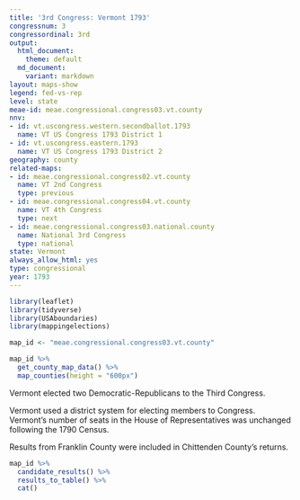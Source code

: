 ```yaml
---
title: '3rd Congress: Vermont 1793'
congressnum: 3
congressordinal: 3rd
output:
  html_document:
    theme: default
  md_document:
    variant: markdown
layout: maps-show
legend: fed-vs-rep
level: state
meae-id: meae.congressional.congress03.vt.county
nnv:
- id: vt.uscongress.western.secondballot.1793
  name: VT US Congress 1793 District 1
- id: vt.uscongress.eastern.1793
  name: VT US Congress 1793 District 2
geography: county
related-maps:
- id: meae.congressional.congress02.vt.county
  name: VT 2nd Congress
  type: previous
- id: meae.congressional.congress04.vt.county
  name: VT 4th Congress
  type: next
- id: meae.congressional.congress03.national.county
  name: National 3rd Congress
  type: national
state: Vermont
always_allow_html: yes
type: congressional
year: 1793
---
```


```r
library(leaflet)
library(tidyverse)
library(USAboundaries)
library(mappingelections)

map_id <- "meae.congressional.congress03.vt.county"
```

<div class="map">

```r
map_id %>%
  get_county_map_data() %>% 
  map_counties(height = "600px")
```

</div>

Vermont elected two Democratic-Republicans to the Third Congress.

Vermont used a district system for electing members to Congress. Vermont’s number of seats in the House of Representatives was unchanged following the 1790 Census.

Results from Franklin County were included in Chittenden County's returns.

<div class="results-table">

```r
map_id %>%
  candidate_results() %>%
  results_to_table() %>%
  cat()
```

</div>
